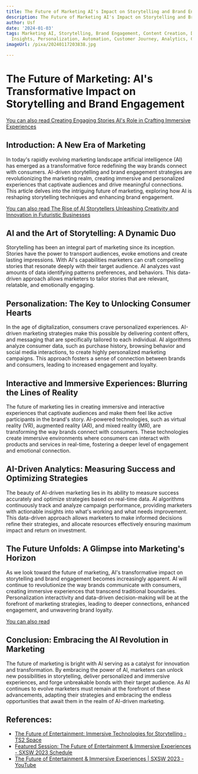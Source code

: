 ```yaml
---
title: The Future of Marketing AI's Impact on Storytelling and Brand Engagement
description: The Future of Marketing AI's Impact on Storytelling and Brand Engagement
author: Usf
date: '2024-01-03'
tags: Marketing AI, Storytelling, Brand Engagement, Content Creation, Data-Driven
  Insights, Personalization, Automation, Customer Journey, Analytics, Customer Experience
imageUrl: /pixa/20240117203838.jpg

---
```

# The Future of Marketing: AI's Transformative Impact on Storytelling and  Brand Engagement

[You can also read Creating Engaging Stories AI's Role in Crafting Immersive Experiences](Creating%20Engaging%20Stories%20AI%27s%20Role%20in%20Crafting%20Immersive%20Experiences)


## Introduction: A New Era of Marketing

In  today's  rapidly evolving marketing landscape artificial intelligence (AI) has emerged as a transformative force redefining the way brands connect with consumers. AI-driven storytelling and brand engagement strategies are revolutionizing the marketing realm, creating immersive and personalized experiences that captivate audiences and  drive meaningful connections. This article delves into the  intriguing  future of marketing, exploring  how AI is  reshaping storytelling techniques and enhancing brand engagement.

[You can  also read  The Rise of  AI Storytellers Unleashing Creativity and Innovation  in  Futuristic Businesses](The%20Rise%20of%20AI%20Storytellers%20Unleashing%20Creativity%20and%20Innovation%20in%20Futuristic%20Businesses)


## AI and the Art of  Storytelling: A Dynamic Duo

Storytelling has been an integral part of marketing since its inception. Stories have the power to transport audiences, evoke emotions and create lasting impressions. With AI's capabilities marketers can craft compelling stories that  resonate deeply with their target audience.  AI analyzes vast amounts of data identifying patterns preferences, and behaviors. This data-driven approach allows marketers to tailor stories that are relevant, relatable, and emotionally engaging.

## Personalization: The Key to Unlocking Consumer Hearts

In the age  of digitalization, consumers crave personalized  experiences. AI-driven marketing strategies  make this possible  by delivering content offers, and messaging that are specifically tailored to each individual. AI  algorithms analyze consumer data, such as purchase history, browsing behavior and  social media  interactions, to create highly personalized marketing campaigns. This approach fosters  a sense of connection between brands and consumers, leading to increased engagement and loyalty.

## Interactive and  Immersive Experiences: Blurring the Lines of Reality

The future of marketing lies in creating immersive and interactive experiences that  captivate  audiences and make them feel like active participants in the brand's story.  AI-powered technologies, such  as virtual reality (VR), augmented reality (AR), and mixed reality (MR), are transforming the way brands connect with consumers. These technologies create immersive environments where consumers can interact with products and services in  real-time, fostering  a deeper level of engagement  and emotional connection.

## AI-Driven Analytics: Measuring Success and Optimizing Strategies

The beauty of AI-driven marketing lies in its ability to measure success accurately and optimize strategies based on real-time data.  AI algorithms continuously track  and analyze campaign performance, providing marketers with actionable insights into what's working and what needs improvement. This data-driven  approach allows marketers  to make informed decisions refine  their strategies, and allocate resources effectively ensuring maximum  impact and return on investment.

## The Future Unfolds: A Glimpse into Marketing's Horizon

As we look toward the future of marketing, AI's  transformative impact on storytelling and brand engagement becomes increasingly apparent. AI will continue to revolutionize the way brands  communicate with consumers, creating immersive experiences that transcend  traditional boundaries. Personalization interactivity and data-driven decision-making will be at the forefront of marketing strategies, leading to deeper  connections,  enhanced engagement, and unwavering brand loyalty.

[You can also  read ]()


## Conclusion:  Embracing the AI Revolution in  Marketing

The future of marketing is bright  with AI serving as a catalyst for innovation  and transformation. By embracing the power of AI, marketers can  unlock new possibilities in storytelling, deliver personalized and immersive experiences, and forge unbreakable bonds with their target  audience. As AI continues to evolve marketers must remain  at the forefront of these  advancements, adapting their strategies and  embracing the endless opportunities that await them  in  the realm of AI-driven marketing.

## References:
- [The Future of Entertainment: Immersive Technologies for Storytelling - TS2 Space](https://ts2.space/en/the-future-of-entertainment-immersive-technologies-for-storytelling/)
- [Featured Session: The Future of Entertainment & Immersive Experiences - SXSW 2023 Schedule](https://schedule.sxsw.com/2023/events/PP1143697)
- [The Future of Entertainment & Immersive Experiences | SXSW 2023 - YouTube](https://youtube.com/watch?v=DIGId96BJ7s)
